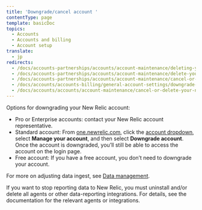 ```yaml
---
title: 'Downgrade/cancel account '
contentType: page
template: basicDoc
topics:
  - Accounts
  - Accounts and billing
  - Account setup
translate:
  - jp
redirects:
  - /docs/accounts-partnerships/accounts/account-maintenance/deleting-your-new-relic-account
  - /docs/accounts-partnerships/accounts/account-maintenance/delete-your-new-relic-account
  - /docs/accounts-partnerships/accounts/account-maintenance/cancel-or-delete-your-new-relic-account
  - /docs/accounts/accounts-billing/general-account-settings/downgrade-cancel-account
  - /docs/accounts/accounts/account-maintenance/cancel-or-delete-your-new-relic-account
---
```


Options for downgrading your New Relic account:

* Pro or Enterprise accounts: contact your New Relic account representative.
* Standard account: From [one.newrelic.com](https://one.newrelic.com/), click the [account dropdown](/docs/using-new-relic/welcome-new-relic/get-started/glossary#account-dropdown), select **Manage your account**, and then select **Downgrade account**. Once the account is downgraded, you’ll still be able to access the account on the login page.
* Free account: If you have a free account, you don’t need to downgrade your account.

For more on adjusting data ingest, see [Data management](/docs/telemetry-data-platform/get-data-new-relic/manage-data/manage-your-data).

If you want to stop reporting data to New Relic, you must uninstall and/or delete all agents or other data-reporting integrations. For details, see the documentation for the relevant agents or integrations.
